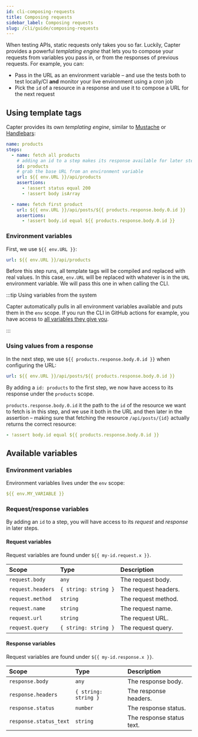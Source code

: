 ```yaml
---
id: cli-composing-requests
title: Composing requests
sidebar_label: Composing requests
slug: /cli/guide/composing-requests
---
```


When testing APIs, static requests only takes you so far. Luckily, Capter provides a powerful _templating engine_ that lets you to compose your requests from variables you pass in, or from the responses of previous requests. For example, you can:

- Pass in the URL as an environment variable – and use the tests both to test locally/CI **and** monitor your live environment using a cron job
- Pick the `id` of a resource in a response and use it to compose a URL for the next request

## Using template tags

Capter provides its own _templating engine_, similar to [Mustache](http://mustache.github.io/) or [Handlebars](https://handlebarsjs.com/):

```yml title=".capter/products.yml" {5,7,13,15}
name: products
steps:
  - name: fetch all products
    # adding an id to a step makes its response available for later steps
    id: products
    # grab the base URL from an environment variable
    url: ${{ env.URL }}/api/products
    assertions:
      - !assert status equal 200
      - !assert body isArray

  - name: fetch first product
    url: ${{ env.URL }}/api/posts/${{ products.response.body.0.id }}
    assertions:
      - !assert body.id equal ${{ products.response.body.0.id }}
```

### Environment variables

First, we use `${{ env.URL }}`:

```yml
url: ${{ env.URL }}/api/products
```

Before this step runs, all template tags will be compiled and replaced with real values. In this case, `env.URL` will be replaced with whatever is in the `URL` environment variable. We will pass this one in when calling the CLI.

:::tip Using variables from the system

Capter automatically pulls in all environment variables available and puts them in the `env` scope. If you run the CLI in GitHub actions for example, you have access to [all variables they give you](https://docs.github.com/en/actions/reference/environment-variables).

:::

### Using values from a response

In the next step, we use `${{ products.response.body.0.id }}` when configuring the URL:

```yml
url: ${{ env.URL }}/api/posts/${{ products.response.body.0.id }}
```

By adding a `id: products` to the first step, we now have access to its response under the `products` scope.

`products.response.body.0.id` it the path to the `id` of the resource we want to fetch is in this step, and we use it both in the URL and then later in the assertion – making sure that fetching the resource `/api/posts/{id}` actually returns the correct resource:

```yml
- !assert body.id equal ${{ products.response.body.0.id }}
```

## Available variables

### Environment variables

Environment variables lives under the `env` scope:

```yml
${{ env.MY_VARIABLE }}
```

### Request/response variables

By adding an `id` to a step, you will have access to its _request_ and _response_ in later steps.

#### Request variables

Request variables are found under `${{ my-id.request.x }}`.

| Scope             | Type                 | Description          |
| :---------------- | :------------------- | :------------------- |
| `request.body`    | `any`                | The request body.    |
| `request.headers` | `{ string: string }` | The request headers. |
| `request.method`  | `string`             | The request method.  |
| `request.name`    | `string`             | The request name.    |
| `request.url`     | `string`             | The request URL.     |
| `request.query`   | `{ string: string }` | The request query.   |

#### Response variables

Request variables are found under `${{ my-id.response.x }}`.

| Scope                  | Type                 | Description               |
| :--------------------- | :------------------- | :------------------------ |
| `response.body`        | `any`                | The response body.        |
| `response.headers`     | `{ string: string }` | The response headers.     |
| `response.status`      | `number`             | The response status.      |
| `response.status_text` | `string`             | The response status text. |

